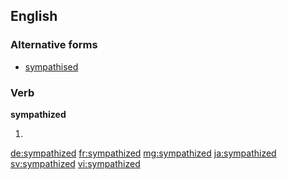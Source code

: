 ==English==

===Alternative forms===
* [[sympathised]] {{qualifier|mainly|British}}

===Verb===
'''sympathized'''

# {{context|North America|lang=en}} {{en-past of|sympathize}}

[[de:sympathized]]
[[fr:sympathized]]
[[mg:sympathized]]
[[ja:sympathized]]
[[sv:sympathized]]
[[vi:sympathized]]
